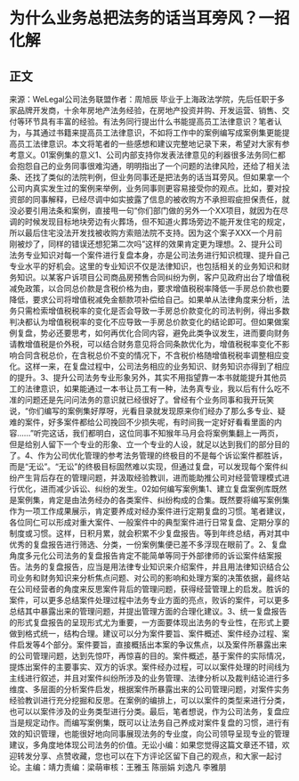 # 为什么业务总把法务的话当耳旁风？一招化解
## 正文
来源：WeLegal公司法务联盟作者：周旭辰 毕业于上海政法学院，先后任职于多家品牌开发商，十余年房地产法务经验，在房地产投资并购、开发运营、销售、交付等环节具有丰富的经验。有法务同行提出什么书能提高员工法律意识？笔者认为，与其通过书籍来提高员工法律意识，不如将工作中的案例编写成案例集更能提高员工法律意识。本文将笔者的一些感想和建议完整地记录下来，希望对大家有参考意义。01案例集的意义1、公司内部支持你发表法律意见的利器很多法务同仁都会抱怨自己的业务同事很难沟通，明明指出了一个问题的法律风险，还给了相关法条、还找了类似的法院判例，但业务同事还是把法务的话当耳旁风。但如果拿一个公司内真实发生过的案例来举例，业务同事则更容易接受你的观点。比如，要对投资部的同事解释，已经尽调中如实披露了信息的被收购方不承担瑕疵担保责任，就没必要引用法条和案例，直接甩一句“你们部门做的另外一个XX项目，就因为在尽调的时候发现目标地块旁边有火葬场，但不知道火葬场旁边不能开发住宅的规定，所以最后住宅没法开发找被收购方索赔法院不支持。因为这个案子XXX一个月前刚被炒了，同样的错误还想犯第二次吗”这样的效果肯定更为理想。2、提升公司法务专业知识对每一个案件进行复盘本身，亦是公司法务进行知识梳理、提升自己专业水平的好机会。这里的专业知识不仅是法律知识，也包括相关的业务知识和财务知识。以某客户诉项目公司商品房预售合同纠纷为例，客户见政府出台了增值税减免政策，以合同总价款是含税价格为由，要求增值税税率降低一手房总价款也要降低，要求公司将增值税减免金额款项补偿给自己。如果单从法律角度来分析，法务只需检索增值税税率的变化是否会导致一手房总价款变化的司法判例，得出多数判决都认为增值税税率的变化不应导致一手房总价款变化的结论即可。但如果做案例复盘，势必还要思考，如何再优化合同内容，避免此类争议发生，进而要向财务请教增值税是价外税，可以结合财务意见将合同条款优化为，增值税税率变化不影响合同含税总价，在含税总价不变的情况下，不含税价格随增值税税率调整相应变化。这样一来，在复盘过程中，公司法务相应的业务知识、财务知识亦得到了相应的提升。3、提升公司法务专业形象另外，其实不用指望靠一本书就能提升其他员工的法律意识，如果能通过一本书让员工有一种，法务真专业，我以后有什么吃不准的问题还是先问问法务的意识就已经很好了。曾经有个业务同事和我开玩笑说，“你们编写的案例集好厚呀，光看目录就发现原来你们经办了那么多专业、疑难的案件，好多案件都给公司挽回不少损失呢，有时间我一定好好看看里面的内容……”听完这话，我们都明白，这位同事不知猴年马月会将案例集翻上一两页，但是给别人留下一个专业的形象、立一个专业的人设，就足以达到我们的部分目的了。4、作为公司优化管理的参考法务管理的终极目的不是每个诉讼案件都胜诉，而是“无讼”。“无讼”的终极目标固然难以实现，但通过复盘，可以发现每个案件纠纷产生背后存在的管理问题，并汲取经验教训，进而能助推公司对经营管理模式进行优化，进而减少诉讼、纠纷的发生。02如何编写案例集1、建立复盘案例库既然是案例集，肯定是由法务经办的各类案件、纠纷构成的合集。既然要将编写案例集作为一项工作成果展示，肯定要养成对经办案件进行定期复盘的习惯。笔者建议，各位同仁可以形成对重大案件、一般案件中的典型案件进行日常复盘、定期分享的制度或习惯。这样，日积月累，就会积累不少复盘报告。等到年终总结，再对其中优秀的复盘报告进行筛选、分类，一份案例集便已差不多浮现在眼前了。2、复盘角度多元化公司法务的复盘报告肯定不能简单等同于外部律师的诉讼案件结案报告。法务的复盘报告，应当是用法律专业知识来介绍案件，并且用法律知识结合公司业务和财务知识来分析焦点问题、对公司的影响和处理方案的决策依据，最终站在公司经营者的角度来反思案件背后的管理问题，获得经营管理上的启发。胜诉的案件，可以更多总结案件处理过程中法务专业方面的亮点，败诉的案件，可以更多总结其中暴露出来的管理问题，并提出管理方面的合理化建议。3、统一复盘报告的形式复盘报告的呈现形式尤为重要，一方面要体现出法务的专业性，在形式上要做到格式统一，结构合理。建议可以分为案件要旨、案件概述、案件经办过程、案件启发等4个部分。案件要旨，直接概括出本案的争议焦点，以及案件所暴露出来的公司管理问题，达到先惊吓，再惊喜的目的。案件概述，基于案件的实际情况，提炼出案件的主要事实、双方的诉求。案件经办过程，可以以案件处理的时间线为主线进行叙述，并且对案件纠纷所涉及的业务管理、法律分析以及裁判结论进行多维度、多层面的分析案件启发，根据案件所暴露出来的公司管理问题，对案件实务经验教训进行充分挖掘和反思。在案例的编排上，可以以案件的类型来进行分类，也可以以案件涉及的业务类型进行分类。最后，笔者想说，作为公司法务，复盘应当是规定动作。而编写案例集，既可以让法务自己养成对案件复盘的习惯，进行有效的知识管理，也能很好地向同事展现法务的专业度，向公司领导呈现专业的管理建议，多角度地体现公司法务的价值。无讼小编：如果您觉得这篇文章还不错，欢迎转发分享、点赞收藏，您也可以在下方评论区留下自己的观点，和大家一起讨论。主编：靖力责编：梁萌审核：王雅玉 陈丽娟 刘逸凡 李雅朋